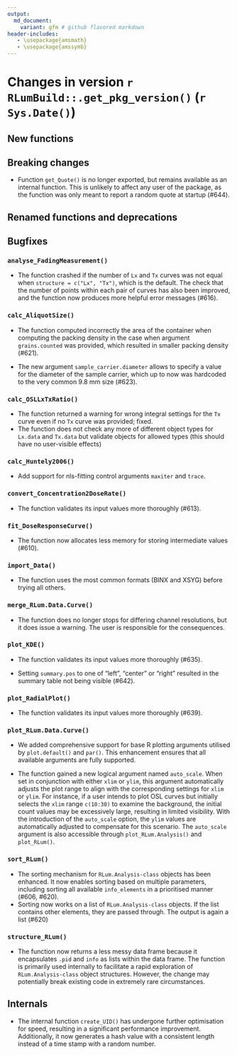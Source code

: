 ```yaml
---
output:
  md_document:
    variant: gfm # github flavored markdown
header-includes:
   - \usepackage{amsmath}
   - \usepackage{amssymb}
---
```

<!-- NEWS.md was auto-generated by NEWS.Rmd. Please DO NOT edit by hand!-->

# Changes in version `r RLumBuild::.get_pkg_version()` (`r Sys.Date()`)

## New functions

## Breaking changes

* Function `get_Quote()` is no longer exported, but remains available as an
internal function. This is unlikely to affect any user of the package, as the
function was only meant to report a random quote at startup (#644).

## Renamed functions and deprecations

## Bugfixes

### `analyse_FadingMeasurement()` 
* The function crashed if the number of `Lx` and `Tx` curves was not equal
when `structure = c("Lx", "Tx")`, which is the default. The check that the
number of points within each pair of curves has also been improved, and the
function now produces more helpful error messages (#616).

### `calc_AliquotSize()`

* The function computed incorrectly the area of the container when computing
the packing density in the case when argument `grains.counted` was provided,
which resulted in smaller packing density (#621).

* The new argument `sample_carrier.diameter` allows to specify a value for
the diameter of the sample carrier, which up to now was hardcoded to the very
common 9.8 mm size (#623).

### `calc_OSLLxTxRatio()`
* The function returned a warning for wrong integral settings for the `Tx` curve even if no `Tx` curve was provided; fixed. 
* The function does not check any more of different object types for `Lx.data` and `Tx.data` but validate objects for allowed types (this should have no user-visible effects)

### `calc_Huntely2006()`

* Add support for nls-fitting control arguments `maxiter` and `trace`.

### `convert_Concentration2DoseRate()`

* The function validates its input values more thoroughly (#613).

### `fit_DoseResponseCurve()`

* The function now allocates less memory for storing intermediate values
(#610).

### `import_Data()`

* The function uses the most common formats (BINX and XSYG) before trying
all others.

### `merge_RLum.Data.Curve()`

* The function does no longer stops for differing channel resolutions, 
but it does issue a warning. The user is responsible for the consequences.

### `plot_KDE()`

* The function validates its input values more thoroughly (#635).

* Setting `summary.pos` to one of "left", "center" or "right" resulted in
the summary table not being visible (#642).

### `plot_RadialPlot()`

* The function validates its input values more thoroughly (#639).

### `plot_RLum.Data.Curve()`

* We added comprehensive support for base R plotting arguments utilised by `plot.default()` and `par()`. 
This enhancement ensures that all available arguments are fully supported. 

* The function gained a new logical argument named `auto_scale`. When set in conjunction with either `xlim` or `ylim`, this argument automatically adjusts the plot range to align with the corresponding settings for `xlim` or `ylim`. For instance, if a user intends to plot OSL curves but initially selects the `xlim` range `c(10:30)` to examine the background, the initial count values may be excessively large, resulting in limited visibility. With the introduction of the `auto_scale` option, the `ylim` values are automatically adjusted to compensate for this scenario. The `auto_scale` argument is also accessible through `plot_RLum.Analysis()` and `plot_RLum()`.


### `sort_RLum()`
* The sorting mechanism for `RLum.Analysis-class` objects has been enhanced. 
It now enables sorting based on multiple parameters, including sorting all 
available `info_elements` in a prioritised manner (#606, #620).
* Sorting now works on a list of `RLum.Analysis-class` objects. If the list contains other elements, 
they are passed through. The output is again a list (#620) 

### `structure_RLum()`

* The function now returns a less messy data frame because it encapsulates
`.pid` and `info` as lists within the data frame. The function is primarily
used internally to facilitate a rapid exploration of `RLum.Analysis-class`
object structures. However, the change may potentially break existing code in
extremely rare circumstances.

## Internals

* The internal function `create_UID()` has undergone further optimisation for speed, 
resulting in a significant performance improvement. Additionally, it now generates 
a hash value with a consistent length instead of a time stamp with a random number.
